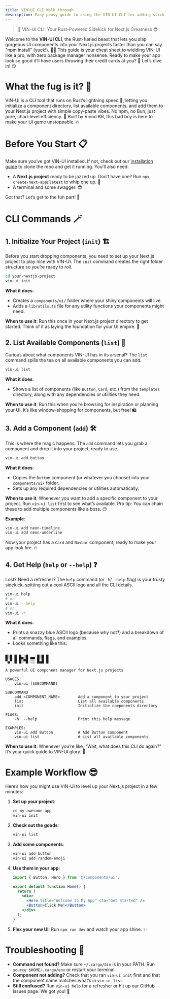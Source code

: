 ```yaml
---
title: VIN-UI CLI Walk through
description: Easy-peasy guide to using the VIN-UI CLI for adding slick UI components to your Next.js projects, no package manager drama required.
---
```


>🚀 VIN-UI CLI: Your Rust-Powered Sidekick for Next.js Greatness 😎

Welcome to the **VIN-UI CLI**, the Rust-fueled beast that lets you slap gorgeous UI components into your Next.js projects faster than you can say "npm install" (yuck!). 🐢💤 This guide is your cheat sheet to wielding VIN-UI like a pro, with zero package manager nonsense. Ready to make your app look so good it’ll have users throwing their credit cards at you? 💸 Let’s dive in! 😏

# What the fug is it? 🤔

VIN-UI is a CLI tool that runs on Rust’s lightning speed 🦀, letting you initialize a component directory, list available components, and add them to your Next.js project with simple copy-paste vibes. No npm, no Bun, just pure, chad-level efficiency. 💪 Built by Vinod KR, this bad boy is here to make your UI game unstoppable. 🔥

# Before You Start 📋

Make sure you’ve got VIN-UI installed. If not, check out our [installation guide](install.mdx) to clone the repo and get it running. You’ll also need:

- A **Next.js project** ready to be jazzed up. Don’t have one? Run `npx create-next-app@latest` to whip one up. 🚀
- A terminal and some swagger. 😎

Got that? Let’s get to the fun part! 🎉

# CLI Commands 🪄

## 1. Initialize Your Project (`init`) 🏗️

Before you start dropping components, you need to set up your Next.js project to play nice with VIN-UI. The `init` command creates the right folder structure so you’re ready to roll.

```bash
cd your-nextjs-project
vin-ui init
```

**What it does**:
- Creates a `components/ui/` folder where your shiny components will live.
- Adds a `lib/utils.ts` file for any utility functions your components might need.

**When to use it**: Run this once in your Next.js project directory to get started. Think of it as laying the foundation for your UI empire. 🏰

## 2. List Available Components (`list`) 📜

Curious about what components VIN-UI has in its arsenal? The `list` command spills the tea on all available components you can add.

```bash
vin-ui list
```

**What it does**:
- Shows a list of components (like `Button`, `Card`, etc.) from the `templates` directory, along with any dependencies or utilities they need.

**When to use it**: Run this when you’re browsing for inspiration or planning your UI. It’s like window-shopping for components, but free! 🛍️

## 3. Add a Component (`add`) 🛠️

This is where the magic happens. The `add` command lets you grab a component and drop it into your project, ready to use.

```bash
vin-ui add button
```

**What it does**:
- Copies the `Button` component (or whatever you choose) into your `components/ui/` folder.
- Sets up any required dependencies or utilities automatically.

**When to use it**: Whenever you want to add a specific component to your project. Run `vin-ui list` first to see what’s available. Pro tip: You can chain these to add multiple components like a boss. 😏

**Example**:
```bash
vin-ui add neon-timeline
vin-ui add neon-underline
```
Now your project has a `Card` and `Navbar` component, ready to make your app look fire. 🔥

## 4. Get Help (`help` or `--help`) ❓

Lost? Need a refresher? The `help` command (or `-h`/`--help` flag) is your trusty sidekick, spitting out a cool ASCII logo and all the CLI details.

```bash
vin-ui help
# or
vin-ui --help
# or
vin-ui -h
```

**What it does**:
- Prints a snazzy blue ASCII logo (because why not?) and a breakdown of all commands, flags, and examples.
- Looks something like this:

```

█░█ █ █▄░█ ▄▄ █░█ █
▀▄▀ █ █░▀█ ░░ █▄█ █

A powerful UI component manager for Next.js projects

USAGES:
    vin-ui [SUBCOMMAND]

SUBCOMMAND
    add <COMPONENT_NAME>        Add a component to your project
    list                        List all available components
    init                        Initialize the components directory

FLAGS:
    -h  --help                  Print this help message

EXAMPLES:
    vin-ui add Button           # Add Button component
    vin-ui list                 # List all available components
```

**When to use it**: Whenever you’re like, “Wait, what does this CLI do again?” It’s your quick guide to VIN-UI glory. 📖

# Example Workflow 😎

Here’s how you might use VIN-UI to level up your Next.js project in a few minutes:

1. **Set up your project**:
   ```bash
   cd my-awesome-app
   vin-ui init
   ```

2. **Check out the goods**:
   ```bash
   vin-ui list
   ```

3. **Add some components**:
   ```bash
   vin-ui add button
   vin-ui add random-emoji
   ```

4. **Use them in your app**:
   ```jsx
   import { Button, Hero } from '@/components/ui';

   export default function Home() {
     return (
       <div>
         <Hero title="Welcome to My App" cta="Get Started" />
         <Button>Click Me!</Button>
       </div>
     );
   }
   ```

5. **Flex your new UI**: Run `npm run dev` and watch your app shine. ✨

# Troubleshooting 😬

- **Command not found?** Make sure `~/.cargo/bin` is in your PATH. Run `source $HOME/.cargo/env` or restart your terminal.
- **Component not adding?** Check that you ran `vin-ui init` first and that the component name matches what’s in `vin-ui list`.
- **Still confused?** Run `vin-ui help` for a refresher or hit up our GitHub issues page. We got you! 🤝







